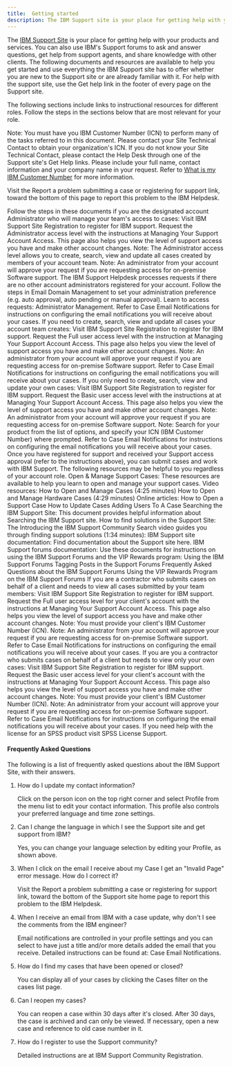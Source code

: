 ```yaml
---
title:  Getting started
description: The IBM Support site is your place for getting help with your products and services.
---
```


<PageDescription>

The [IBM Support Site](https://www.ibm.com/mysupport/s/?language=en_US) is your place for getting help with your products and services.
You can also use IBM's Support forums to ask and answer questions, get help from support agents, and share knowledge with other clients. The following documents and resources are available to help you get started and use everything the IBM Support site has to offer whether you are new to the Support site or are already familiar with it.
For help with the support site, use the Get help link in the footer of every page on the Support site.
</PageDescription>

The following sections include links to instructional resources for different roles. Follow the steps in the sections below that are most relevant for your role.

<Row className="square-card-group">
  <SquareCard
    title="A small sentence can go here in conjunction with a pictogram"
    href="/"
    >
    <Tools aria-label="Tools" className="my-custom-class" />
  </SquareCard>

  <SquareCard
    title="A small sentence can go here with no pictogram"
    href="/"
    helperText="(Optional text)"
    />

  <SquareCard
    title="Short title"
    href="/"
    bodyText="A short body paragraph describing the card could go here."
    />

  <SquareCard
    title="Small title here"
    smallTitle
    href="/"
    bodyText="A short body paragraph describing the card could go here."
    disabled
    >
    <Tools aria-label="Tools" className="my-custom-class" />
  </SquareCard>

  <SquareCard
    title="Small title here"
    smallTitle
    href="/"
    bodyText="A short body paragraph describing the card could go here."
    helperText="(Optional text)"
    disabled
    />
</Row>
Note: You must have you IBM Customer Number (ICN) to perform many of the tasks referred to in this document.
      Please contact your Site Technical Contact to obtain your organization's ICN. If you do not know your Site Technical Contact, please contact the Help Desk through one of the Support site's Get Help links.
      Please include your full name, contact information and your company name in your request.
      Refer to [What is my IBM Customer Number](https://www.ibm.com/support/pages/what-my-ibm-customer-number-icn) for more information.

Visit the Report a problem submitting a case or registering for support link, toward the bottom of this page to report this problem to the IBM Helpdesk.

<Accordion>
  <AccordionItem title="Administrator">Follow the steps in these documents if you are the designated account Administrator who will manage your team's access to cases:
Visit IBM Support Site Registration to register for IBM support.
Request the Administrator access level with the instructions at Managing Your Support Account Access. This page also helps you view the level of support access you have and make other account changes.
Note: The Administrator access level allows you to create, search, view and update all cases created by members of your account team.
Note: An administrator from your account will approve your request if you are requesting access for on-premise Software support. The IBM Support Helpdesk processes requests if there are no other account administrators registered for your account.
Follow the steps in Email Domain Management to set your administration preference (e.g. auto approval, auto pending or manual approval).
Learn to access requests: Administrator Management.
Refer to Case Email Notifications for instructions on configuring the email notifications you will receive about your cases.</AccordionItem>
  <AccordionItem title="Non-administrator">If you need to create, search, view and update all cases your account team creates:
Visit IBM Support Site Registration to register for IBM support.
Request the Full user access level with the instruction at Managing Your Support Account Access. This page also helps you view the level of support access you have and make other account changes.
Note: An administrator from your account will approve your request if  you are requesting access for on-premise Software support.
Refer to Case Email Notifications for instructions on configuring the email notifications you will receive about your cases.
If you only need to create, search, view and update your own cases:
Visit IBM Support Site Registration to register for IBM support.
Request the Basic user access level with the instructions at at Managing Your Support Account Access. This page also helps you view the level of support access you have and make other account changes.
Note: An administrator from your account will approve your request if  you are requesting access for on-premise Software support.
Note: Search for your product from the list of options, and specify your ICN (IBM Customer Number) where prompted.
Refer to Case Email Notifications for instructions on configuring the email notifications you will receive about your cases.</AccordionItem>
  <AccordionItem title="All users">Once you have registered for support and received your Support access approval (refer to the instructions above), you can submit cases and work with IBM Support. The following resources may be helpful to you regardless of your account role.
Open & Manage Support Cases: These resources are available to help you learn to open and manage your support cases.
Video resources:
How to Open and Manage Cases (4:25 minutes)
How to Open and Manage Hardware Cases (4:29 minutes)
Online articles:
How to Open a Support Case
How to Update Cases
Adding Users To A Case
Searching the IBM Support Site: This document provides helpful information about Searching the IBM Support site.
How to find solutions in the Support Site: The Introducing the IBM Support Community Search video guides you through finding support solutions (1:34 minutes):
IBM Support site documentation: Find documentation about the Support site here.
IBM Support forums documentation: Use these documents for instructions on using the IBM Support Forums and the VIP Rewards program:
Using the IBM Support Forums
Tagging Posts in the Support Forums
Frequently Asked Questions about the IBM Support Forums
Using the VIP Rewards Program on the IBM Support Forums</AccordionItem>
  <AccordionItem title="Contractors and Vendors">If you are a contractor who submits cases on behalf of a client and needs to view all cases submitted by your team members:
Visit IBM Support Site Registration to register for IBM support.
Request the Full user access level for your client's account with the instructions at Managing Your Support Account Access. This page also helps you view the level of support access you have and make other account changes.
Note: You must provide your client's IBM Customer Number (ICN).
Note: An administrator from your account will approve your request if  you are requesting access for on-premise Software support.
Refer to Case Email Notifications for instructions on configuring the email notifications you will receive about your cases.
If you are you a contractor who submits cases on behalf of a client but needs to view only your own cases:
Visit IBM Support Site Registration to register for IBM support.
Request the Basic user access level for your client's account with the instructions at Managing Your Support Account Access. This page also helps you view the level of support access you have and make other account changes.
Note: You must provide your client's IBM Customer Number (ICN).
Note: An administrator from your account will approve your request if  you are requesting access for on-premise Software support.
Refer to Case Email Notifications for instructions on configuring the email notifications you will receive about your cases.
</AccordionItem>
  <AccordionItem title="SPSS Users">If you need help with the license for an SPSS product visit SPSS License Support.
</AccordionItem>
</Accordion>


#### Frequently Asked Questions
The following is a list of frequently asked questions about the IBM Support Site, with their answers.
1. How do I update my contact information?

   Click on the person icon on the top right corner and select Profile from the menu list to edit your contact information. This profile also controls your preferred language and time zone settings.

2. Can I change the language in which I see the Support site and get support from IBM?

   Yes, you can change your language selection by editing your Profile, as shown above.

3. When I click on the email I receive about my Case I get an "Invalid Page" error message. How do I correct it?

   Visit the Report a problem submitting a case or registering for support link, toward the bottom of the Support site home page to report this problem to the IBM Helpdesk.

4. When I receive an email from IBM with a case update, why don't I see the comments from the IBM engineer?

   Email notifications are controlled in your profile settings and you can select to have just a title and/or more details added the email that you receive. Detailed instructions can be found at: Case Email Notifications.

5. How do I find my cases that have been opened or closed?

   You can display all of your cases by clicking the Cases filter on the cases list page.

6. Can I reopen my cases?

   You can reopen a case within 30 days after it's closed. After 30 days, the case is archived and can only be viewed. If necessary, open a new case and reference to old case number in it.

7. How do I register to use the Support community?

   Detailed instructions are at IBM Support Community Registration.

